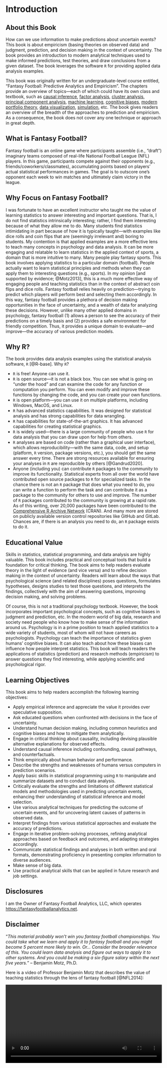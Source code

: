 # Introduction {#sec-intro}

## About this Book {#sec-aboutBook}

How can we use information to make predictions about uncertain events?
This book is about empiricism (basing theories on observed data) and judgment, prediction, and decision making in the context of uncertainty.
The book provides an introduction to modern analytical techniques used to make informed predictions, test theories, and draw conclusions from a given dataset.
The book leverages the software `R` for providing applied data analysis examples.

This book was originally written for an undergraduate-level course entitled, "Fantasy Football: Predictive Analytics and Empiricism".
The chapters provide an overview of topics—each of which could have its own class and textbook, such as [causal inference](causal-inference.qmd), [factor analysis](factor-analysis.qmd), [cluster analysis](cluster-analysis.qmd), [principal component analysis](pca.qmd), [machine learning](machine-learning.qmd), [cognitive biases](cognitive-bias.qmd), [modern portfolio theory](modern-portfolio-theory.qmd), [data visualization](data-visualization.qmd), [simulation](simulation.qmd), etc.
The book gives readers an overview of the breadth of the approaches to prediction and empiricism.
As a consequence, the book does not cover any one technique or approach in great depth.

## What is Fantasy Football? {#sec-whatIsFantasyFootball}

Fantasy football is an online game where participants assemble (i.e., "draft") imaginary teams composed of real-life National Football League (NFL) players.
In this game, participants compete against their opponents (e.g., friends/coworkers/classmates), accumulating points based on players' actual statistical performances in games.
The goal is to outscore one's opponent each week to win matches and ultimately claim victory in the league.

## Why Focus on Fantasy Football? {#sec-whyFantasyFootball}

I was fortunate to have an excellent instructor who taught me the value of learning statistics to answer interesting and important questions.
That is, I do not find statistics intrinsically interesting; rather, I find them interesting because of what they allow me to do.
Many students find statistics intimidating in part because of how it is typically taught—with examples like dice rolls and coin flips that are (seemingly irrelevant and) boring to students.
My contention is that applied examples are a more effective lens to teach many concepts in psychology and data analysis.
It can be more engaging and relatable to learn statistics in the applied context of sports, a domain that is more intuitive to many.
Many people play fantasy sports.
This book involves applying statistics to a particular domain (football).
People actually want to learn statistical principles and methods when they can apply them to interesting questions (e.g., sports).
In my opinion [and supported by evidence; @Motz2013], this is a much more effective way of engaging people and teaching statistics than in the context of abstract coin flips and dice rolls.
Fantasy football relies heavily on prediction—trying to predict which players will perform best and selecting them accordingly.
In this way, fantasy football provides a plethora of decision making opportunities in the face of uncertainty, and a wealth of data for analyzing these decisions.
However, unlike many other applied domains in psychology, fantasy football (1) allows a person to see the accuracy of their predictions on a timely basis and (2) provides a safe environment for friendly competition.
Thus, it provides a unique domain to evaluate—and improve—the accuracy of various prediction models.

## Why R? {#sec-whyR}

The book provides data analysis examples using the statistical analysis software, `R` [@R-base].
Why `R`?

- `R` is free!
Anyone can use it.
- `R` is open source—it is not a black box.
You can see what is going on "under the hood" and can examine the code for any function or computation you perform.
You can even modify and improve these functions by changing the code, and you can create your own functions.
- `R` is open platform—you can use it on multiple platforms, including Windows, MacOS, and Linux.
- `R` has advanced statistics capabilities.
It was designed for statistical analysis and has strong capabilities for data wrangling.
- `R` has capabilities for state-of-the-art graphics.
It has advanced capabilities for creating statistical graphics.
- `R` is widely used—there is a large community of people who use `R` for data analysis that you can draw upon for help from others.
- `R` analyses are based on code (rather than a graphical user interface), which allows reproducibility—with the same data, code, and setup (platform, `R` version, package versions, etc.), you should get the same answer every time.
There are strong resources available for ensuring your analyses in `R` are reproducible by others [@Gandrud2020].
- Anyone (including you) can contribute `R` packages to the community to improve its functionality.
Statistical experts from all over the world have contributed open source packages to `R` for specialized tasks.
In the chance there is not an `R` package that does what you need to do, you can write a function to perform the task and can contribute it as a package to the community for others to use and improve.
The number of `R` packages contributed to the community is growing at a rapid rate.
As of this writing, over 20,000 packages have been contributed to the [Comprehensive R Archive Network](https://cran.r-project.org/web/packages/) (CRAN).
And many more are stored on publicly available version control repositories like GitHub and GitLab.
Chances are, if there is an analysis you need to do, an `R` package exists to do it.

## Educational Value {#sec-educationalValue}

Skills in statistics, statistical programming, and data analysis are highly valuable.
This book includes practical and conceptual tools that build a foundation for critical thinking.
The book aims to help readers evaluate theory in the light of evidence (and vice versa) and to refine decision making in the context of uncertainty.
Readers will learn about the ways that psychological science (and related disciplines) poses questions, formulates hypotheses, designs studies to test those questions, and interprets the findings, collectively with the aim of answering questions, improving decision making, and solving problems.

Of course, this is not a traditional psychology textbook.
However, the book incorporates important psychological concepts, such as cognitive biases in judgment and prediction, etc.
In the modern world of big data, research and society need people who know how to make sense of the information around us.
Psychology is in a prime position to teach applied statistics to a wide variety of students, most of whom will not have careers as psychologists.
Psychology can teach the importance of statistics given humans' cognitive biases.
It can also teach about how these biases can influence how people interpret statistics.
This book will teach readers the applications of statistics (prediction) and research methods (empiricism) to answer questions they find interesting, while applying scientific and psychological rigor.

## Learning Objectives {#sec-objectives}

This book aims to help readers accomplish the following learning objectives:

- Apply empirical inference and appreciate the value it provides over speculative supposition.
- Ask educated questions when confronted with decisions in the face of uncertainty.
- Understand human decision making, including common heuristics and cognitive biases and how to mitigate them analytically.
- Engage in critical thinking about causality, including devising plausible alternative explanations for observed effects.
- Understand causal inference including confounding, causal pathways, and counterfactuals.
- Think empirically about human behavior and performance.
- Describe the strengths and weaknesses of humans versus computers in prediction scenarios.
- Apply basic skills in statistical programming using `R` to manipulate and summarize datasets and to conduct data analysis.
- Critically evaluate the strengths and limitations of different statistical models and methodologies used in predicting uncertain events, enhancing their understanding of statistical inference and model selection.
- Use various analytical techniques for predicting the outcome of uncertain events, and for uncovering latent causes of patterns in observed data.
- Interpret findings from various statistical approaches and evaluate the accuracy of predictions.
- Engage in iterative problem-solving processes, refining analytical approaches based on feedback and outcomes, and adapting strategies accordingly.
- Communicate statistical findings and analyses in both written and oral formats, demonstrating proficiency in presenting complex information to diverse audiences.
- Make sense of big data.
- Use practical analytical skills that can be applied in future research and job settings.

## Disclosures {#sec-disclosures}

I am the Owner of Fantasy Football Analytics, LLC, which operates <https://fantasyfootballanalytics.net>.

## Disclaimer {#sec-disclaimer}

"*This material probably won't win you fantasy football championships.
You could take what we learn and apply it to fantasy football and you might become 5 percent more likely to win.
Or...
Consider the broader relevance of this.
You could learn data analysis and figure out ways to apply it to other systems.
And you could be making a six-figure salary within the next five years.*"
– Benjamin Motz, Ph.D.

::: {.content-visible when-format="html:js"}

Here is a video of Professor Benjamin Motz that describes the value of teaching statistics through the lens of fantasy football [@NFL2014]:

![Video of Prof. Benjamin Motz Discussing Statistics and His Fantasy Football Course. From: <https://www.facebook.com/watch/?v=10155572257183615>.](images/motzVideo.mp4){width=100%}\

:::
